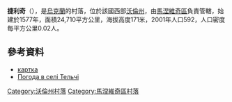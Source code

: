 {{coord|51|8|48|N|25|54|39|E|scale:30000|display=title}}

'''捷利奇'''（{{lang-uk|Тельчі}}），是[[烏克蘭|烏克蘭]]的村落，位於該國西部[[沃倫州|沃倫州]]，由[[馬涅維奇區|馬涅維奇區]]負責管轄，始建於1577年，面積24,710平方公里，海拔高度171米，2001年人口592，人口密度每平方公里0.02人。

==參考資料==
* [http://gska2.rada.gov.ua/pls/z7502/A005?rdat1=22.11.2009&rf7571=4364 картка]{{dead link|date=2018年3月 |bot=InternetArchiveBot |fix-attempted=yes }}
* [http://weather.in.ua/ua/volynskaja/25930 Погода в селі Тельчі] {{Wayback|url=http://weather.in.ua/ua/volynskaja/25930 |date=20160305080011 }}

[[Category:沃倫州村落|Category:沃倫州村落]]
[[Category:馬涅維奇區村落|Category:馬涅維奇區村落]]


{{Volyn-geo-stub}}